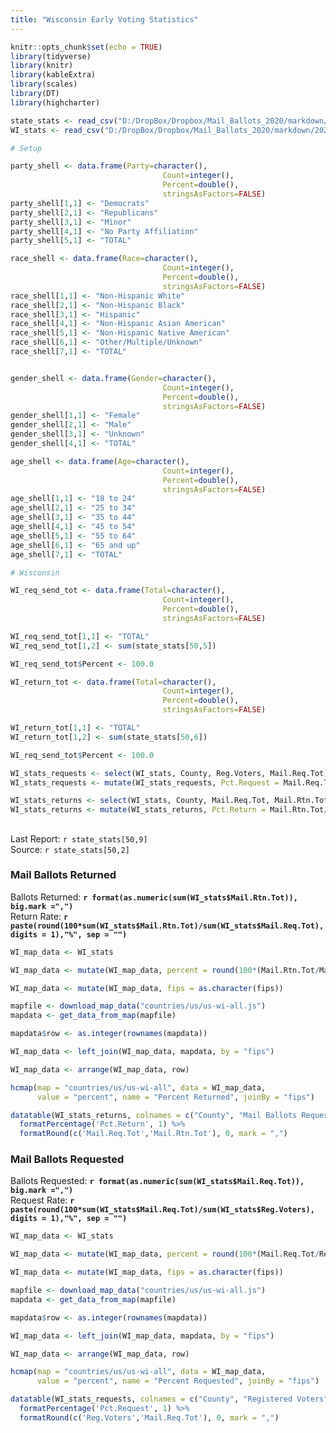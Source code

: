 ```yaml
---
title: "Wisconsin Early Voting Statistics"
---
```

```r
knitr::opts_chunk$set(echo = TRUE)
library(tidyverse)
library(knitr)
library(kableExtra)
library(scales)
library(DT)
library(highcharter)

state_stats <- read_csv("D:/DropBox/Dropbox/Mail_Ballots_2020/markdown/2020G_Early_Vote.csv")
WI_stats <- read_csv("D:/DropBox/Dropbox/Mail_Ballots_2020/markdown/2020G_Early_Vote_WI.csv")

# Setup

party_shell <- data.frame(Party=character(),
                                  Count=integer(),
                                  Percent=double(),
                                  stringsAsFactors=FALSE)
party_shell[1,1] <- "Democrats"
party_shell[2,1] <- "Republicans"
party_shell[3,1] <- "Minor"
party_shell[4,1] <- "No Party Affiliation"
party_shell[5,1] <- "TOTAL"

race_shell <- data.frame(Race=character(),
                                  Count=integer(),
                                  Percent=double(),
                                  stringsAsFactors=FALSE)
race_shell[1,1] <- "Non-Hispanic White"
race_shell[2,1] <- "Non-Hispanic Black"
race_shell[3,1] <- "Hispanic"
race_shell[4,1] <- "Non-Hispanic Asian American"
race_shell[5,1] <- "Non-Hispanic Native American"
race_shell[6,1] <- "Other/Multiple/Unknown"
race_shell[7,1] <- "TOTAL"


gender_shell <- data.frame(Gender=character(),
                                  Count=integer(),
                                  Percent=double(),
                                  stringsAsFactors=FALSE)
gender_shell[1,1] <- "Female"
gender_shell[2,1] <- "Male"
gender_shell[3,1] <- "Unknown"
gender_shell[4,1] <- "TOTAL"

age_shell <- data.frame(Age=character(),
                                  Count=integer(),
                                  Percent=double(),
                                  stringsAsFactors=FALSE)
age_shell[1,1] <- "18 to 24"
age_shell[2,1] <- "25 to 34"
age_shell[3,1] <- "35 to 44"
age_shell[4,1] <- "45 to 54"
age_shell[5,1] <- "55 to 64"
age_shell[6,1] <- "65 and up"
age_shell[7,1] <- "TOTAL"

# Wisconsin

WI_req_send_tot <- data.frame(Total=character(),
                                  Count=integer(),
                                  Percent=double(),
                                  stringsAsFactors=FALSE)

WI_req_send_tot[1,1] <- "TOTAL"
WI_req_send_tot[1,2] <- sum(state_stats[50,5]) 

WI_req_send_tot$Percent <- 100.0

WI_return_tot <- data.frame(Total=character(),
                                  Count=integer(),
                                  Percent=double(),
                                  stringsAsFactors=FALSE)

WI_return_tot[1,1] <- "TOTAL"
WI_return_tot[1,2] <- sum(state_stats[50,6]) 

WI_req_send_tot$Percent <- 100.0

WI_stats_requests <- select(WI_stats, County, Reg.Voters, Mail.Req.Tot)
WI_stats_requests <- mutate(WI_stats_requests, Pct.Request = Mail.Req.Tot/Reg.Voters) 

WI_stats_returns <- select(WI_stats, County, Mail.Req.Tot, Mail.Rtn.Tot)
WI_stats_returns <- mutate(WI_stats_returns, Pct.Return = Mail.Rtn.Tot/Mail.Req.Tot) 
```
## {.tabset}
Last Report: `r state_stats[50,9]`  
Source:  `r state_stats[50,2]`

### Mail Ballots Returned

Ballots Returned: **`r format(as.numeric(sum(WI_stats$Mail.Rtn.Tot)), big.mark =",")`**  
Return Rate: **`r paste(round(100*sum(WI_stats$Mail.Rtn.Tot)/sum(WI_stats$Mail.Req.Tot), digits = 1),"%", sep = "")`**

``` r
WI_map_data <- WI_stats

WI_map_data <- mutate(WI_map_data, percent = round(100*(Mail.Rtn.Tot/Mail.Req.Tot), digits = 1))

WI_map_data <- mutate(WI_map_data, fips = as.character(fips))

mapfile <- download_map_data("countries/us/us-wi-all.js")
mapdata <- get_data_from_map(mapfile)

mapdata$row <- as.integer(rownames(mapdata))

WI_map_data <- left_join(WI_map_data, mapdata, by = "fips")

WI_map_data <- arrange(WI_map_data, row)

hcmap(map = "countries/us/us-wi-all", data = WI_map_data,
      value = "percent", name = "Percent Returned", joinBy = "fips") 
```


``` r
datatable(WI_stats_returns, colnames = c("County", "Mail Ballots Requested", "Mail Ballot Returned", "Percent Returned"), rownames = F) %>%
  formatPercentage('Pct.Return', 1) %>%
  formatRound(c('Mail.Req.Tot','Mail.Rtn.Tot'), 0, mark = ",")
```

### Mail Ballots Requested

Ballots Requested: **`r format(as.numeric(sum(WI_stats$Mail.Req.Tot)), big.mark =",")`**  
Request Rate: **`r paste(round(100*sum(WI_stats$Mail.Req.Tot)/sum(WI_stats$Reg.Voters), digits = 1),"%", sep = "")`**

``` r
WI_map_data <- WI_stats

WI_map_data <- mutate(WI_map_data, percent = round(100*(Mail.Req.Tot/Reg.Voters), digits = 1))

WI_map_data <- mutate(WI_map_data, fips = as.character(fips))

mapfile <- download_map_data("countries/us/us-wi-all.js")
mapdata <- get_data_from_map(mapfile)

mapdata$row <- as.integer(rownames(mapdata))

WI_map_data <- left_join(WI_map_data, mapdata, by = "fips")

WI_map_data <- arrange(WI_map_data, row)

hcmap(map = "countries/us/us-wi-all", data = WI_map_data,
      value = "percent", name = "Percent Requested", joinBy = "fips") 
```

``` r
datatable(WI_stats_requests, colnames = c("County", "Registered Voters", "Mail Ballots Requested", "Percent Requested"), rownames = F) %>%
  formatPercentage('Pct.Request', 1) %>%
  formatRound(c('Reg.Voters','Mail.Req.Tot'), 0, mark = ",")
```
